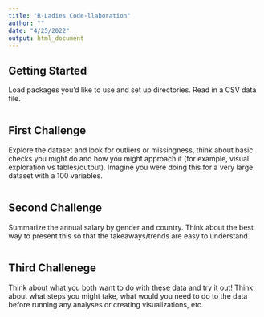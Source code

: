 ---
title: "R-Ladies Code-llaboration"
author: ""
date: "4/25/2022"
output: html_document
---

## Getting Started

Load packages you'd like to use and set up directories. 
Read in a CSV data file.

```{r setup}

```

## First Challenge

Explore the dataset and look for outliers or missingness, think about basic checks you might do and how you might approach it (for example, visual exploration vs tables/output). Imagine you were doing this for a very large dataset with a 100 variables.

```{r}

```

## Second Challenge

Summarize the annual salary by gender and country. Think about the best way to present this so that the takeaways/trends are easy to understand.

```{r}

```

## Third Challenege

Think about what you both want to do with these data and try it out! Think about what steps you might take, what would you need to do to the data before running any analyses or creating visualizations, etc. 

```{r}

```



